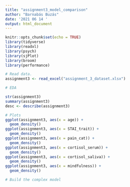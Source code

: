 ```yaml
---
title: "assignment3_model_comparison"
author: "Barnabás Buzás"
date: '2021 06 14 '
output: html_document
---
```


```r
knitr::opts_chunk$set(echo = TRUE)
library(tidyverse)
library(readxl)
library(psych)
library(sjPlot)
library(broom)
library(performance)
```

```r
# Read data.
assignment3 <- read_excel("assignment_3_dataset.xlsx")
```

```r
# EDA

str(assignment3)
summary(assignment3)
desc <- describe(assignment3)

# Plots
ggplot(assignment3, aes(x = age)) +
  geom_density()
ggplot(assignment3, aes(x = STAI_trait)) +
  geom_density()
ggplot(assignment3, aes(x = pain_cat)) +
  geom_density()
ggplot(assignment3, aes(x = cortisol_serum)) +
  geom_density()
ggplot(assignment3, aes(x = cortisol_saliva)) +
  geom_density()
ggplot(assignment3, aes(x = mindfulness)) +
  geom_density()
```

```r
# Build the complex model


```

